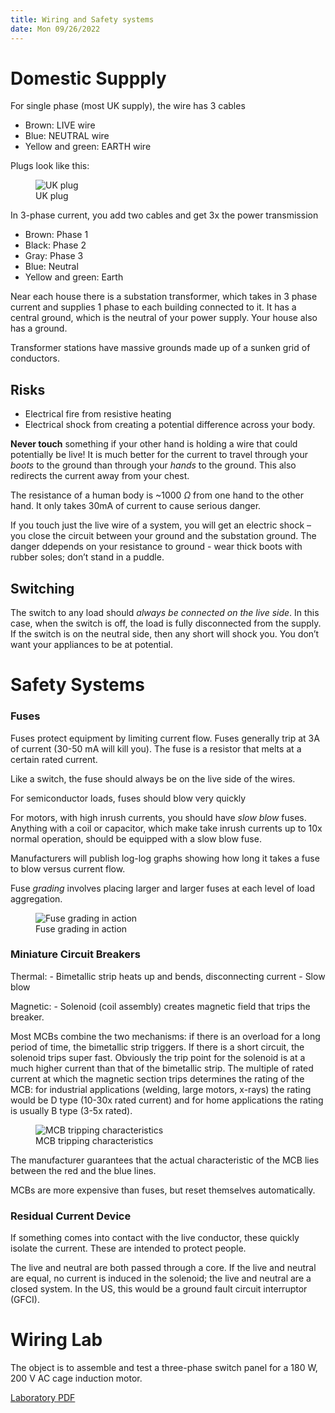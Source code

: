 ```yaml
---
title: Wiring and Safety systems
date: Mon 09/26/2022 
---
```


# Domestic Suppply

For single phase (most UK supply), the wire has 3 cables

- Brown: LIVE wire
- Blue: NEUTRAL wire
- Yellow and green: EARTH wire

Plugs look like this:

![UK plug](Images/2_UK_Outlet.png)

In 3-phase current, you add two cables and get 3x the power transmission

- Brown: Phase 1
- Black: Phase 2
- Gray: Phase 3
- Blue: Neutral
- Yellow and green: Earth

Near each house there is a substation transformer, which takes in 3 phase current and supplies 1 phase to each building connected to it. It has a central ground, which is the neutral of your power supply. Your house also has a ground.

Transformer stations have massive grounds made up of a sunken grid of conductors.

## Risks

- Electrical fire from resistive heating
- Electrical shock from creating a potential difference across your body.

**Never touch** something if your other hand is holding a wire that could potentially be live! It is much better for the current to travel through your *boots* to the ground than through your *hands* to the ground. This also redirects the current away from your chest.

The resistance of a human body is ~1000 $\Omega$ from one hand to the other hand. It only takes 30mA of current to cause serious danger.

If you touch just the live wire of a system, you will get an electric shock -- you close the circuit between your ground and the substation ground. The danger ddepends on your resistance to ground - wear thick boots with rubber soles; don't stand in a puddle.

## Switching

The switch to any load should *always be connected on the live side*. In this case, when the switch is off, the load is fully disconnected from the supply. If the switch is on the neutral side, then any short will shock you. You don't want your appliances to be at potential.

# Safety Systems

### Fuses

Fuses protect equipment by limiting current flow. Fuses generally trip at 3A of current (30-50 mA will kill you). The fuse is a resistor that melts at a certain rated current.

Like a switch, the fuse should always be on the live side of the wires.

For semiconductor loads, fuses should blow very quickly

For motors, with high inrush currents, you should have *slow blow* fuses. Anything with a coil or capacitor, which make take inrush currents up to 10x normal operation, should be equipped with a slow blow fuse.

Manufacturers will publish log-log graphs showing how long it takes a fuse to blow versus current flow.

Fuse *grading* involves placing larger and larger fuses at each level of load aggregation.

![Fuse grading in action](Images/1_2_Graded_Fuses.png)

### Miniature Circuit Breakers

Thermal:
- Bimetallic strip heats up and bends, disconnecting current
- Slow blow

Magnetic:
- Solenoid (coil assembly) creates magnetic field that trips the breaker. 

Most MCBs combine the two mechanisms: if there is an overload for a long period of time, the bimetallic strip triggers. If there is a short circuit, the solenoid trips super fast. Obviously the trip point for the solenoid is at a much higher current than that of the bimetallic strip. The multiple of rated current at which the magnetic section trips determines the rating of the MCB: for industrial applications (welding, large motors, x-rays) the rating would be D type (10-30x rated current) and for home applications the rating is usually B type (3-5x rated).

![MCB tripping characteristics](Images/2_1_MCB.png)

The manufacturer guarantees that the actual characteristic of the MCB lies between the red and the blue lines.

MCBs are more expensive than fuses, but reset themselves automatically.

### Residual Current Device

If something comes into contact with the live conductor, these quickly isolate the current. These are intended to protect people.

The live and neutral are both passed through a core. If the live and neutral are equal, no current is induced in the solenoid; the live and neutral are a closed system. In the US, this would be a ground fault circuit interruptor (GFCI). 


# Wiring Lab

The object is to assemble and test a three-phase switch panel for a 180 W, 200 V AC cage induction motor.

[Laboratory PDF](Laboratory.pdf)